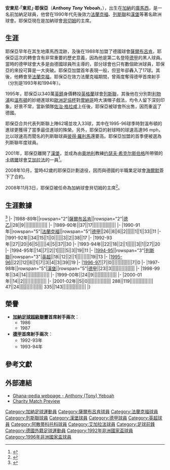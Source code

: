 {{noteTA
|G1=足球
|G2=FAcup
|G3=列斯聯
|T=zh-hans:托尼·耶博阿;zh-hk:東尼·耶保亞;zh-tw:托尼·耶博阿;
|1=zh-hans:耶博阿;zh-hk:耶保亞;zh-tw:耶博阿;
|2=zh-hans:托尼·耶博阿;zh-hk:東尼·耶保亞;zh-tw:托尼·耶博阿;
|3=zh-hans:汉堡体育;zh-hk:漢堡;zh-tw:漢堡體育;
|4=zh-hans:约瑟夫·希克尔斯伯格;zh-hk:約瑟夫·希根斯貝加;zh-tw:約瑟夫·希克斯伯格;
}}

{{Football player infobox
| playername = 東尼·耶保亞<br />Tony Yeboah
| image =
| fullname = Anthony Yeboah
| nickname = Yegoala
| height = {{height|m=1.84}}
| dateofbirth = {{birth date and age|1966|6|6}}
| cityofbirth = [[庫馬西|庫馬西]]
| countryofbirth = [[加納|加納]]
| position = [[前鋒_(足球)|前鋒]]
| currentclub    =
| youthyears =
| youthclubs =
| years1      = 1981–1983 | clubs1 = [[阿散蒂科托科足球俱樂部|阿散蒂科托科]]  |caps1 =  |goals1 = 
| years2      = 1983–1985 | clubs2 = [[庫馬西基石|庫馬西基石]]  |caps2 =  |goals2 = 
| years3      = 1986–1987 | clubs3 = {{Link-en|奧卡胡聯|Okwawu United}}                     |caps3 = 35 |goals3 = 35
| years4      = 1988–1990 | clubs4 = [[薩爾布呂肯足球俱樂部|薩爾布呂肯]]                 |caps4 = 65  |goals4 = 26<!--League only-->
| years5      = 1990–1995 | clubs5 = [[法蘭克福足球會|法蘭克福]]               |caps5 = 123 |goals5 = 68
| years6      = 1995–1997 | clubs6 = [[列斯聯足球會|列斯聯]]  |caps6 = 47  |goals6 = 24
| years7      = 1997–2001 | clubs7 = [[漢堡足球會|漢堡]]                      |caps7 = 100 |goals7 = 28
| years8      = 2001–2002 | clubs8 = [[艾加拉法體育會|艾加拉法]] |caps8 = 22  |goals8 = 5
| totalcaps = 411
| totalgoals = 194
| nationalyears1 = 1985–1997 | nationalteam1 = [[加納國家足球隊|加納]] | nationalcaps1 = 59 | nationalgoals1 = 29
}}

'''安東尼·「東尼」·耶保亞'''（'''Anthony ''Tony'' Yeboah'''，{{bd|1966年|6月6日|catIdx=Yeboah, Tony}}），出生在[[加納|加納]]的[[庫馬西|庫馬西]]，是一名前加納足球員，他曾在1990年代先後效力[[法蘭克福足球會|法蘭克福]]、[[列斯聯足球會|列斯聯]]和[[漢堡足球會|漢堡]]等著名歐洲球會。耶保亞現在是加納球會[[貝切姆|貝切姆]]的主席。

== 生涯 ==
耶保亞早年在其生地庫馬西混跡，及後在1988年加盟了德國球會[[薩爾布呂肯足球會|薩爾布呂肯]]。耶保亞這次的轉會含有非常重要的歷史意義，因為他是第二名登陸[[德國足球甲級聯賽|德甲]]的黑人球員。當時的德甲球會大多是由德國球員所主導的，部分球會也只有數個歐洲球員，耶保亞的來投可算是一大突破。耶保亞加盟首年表現一般，但翌年卻轟入了17球。其後，他轉會至[[法蘭克福足球會|法蘭克福]]，耶保亞在效力法蘭克福期間，曾兩度奪得德甲首席射手（分別是1993年和1994年）。

1995年，耶保亞以340萬[[英鎊|英鎊]]身價轉投[[英格蘭|英格蘭]]球會[[列斯聯足球會|列斯聯]]，其後他在分別對[[利物浦足球會|利物浦]]和[[溫布頓足球會|溫布頓]]的妙絕進球和[[歐洲足協杯|歐洲足協杯]]對[[摩納哥足球會|摩納哥]]時大演帽子戲法，均令人留下深刻印象。好景不常，當新領隊[[佐治·格拉咸|佐治·格拉咸]]上任後，耶保亞被球會所出售，因而重返了德國。

耶保亞合共代表列斯聯上陣62場並攻入33球，其中在1995-96球季時對溫布頓的進球更獲得了當季最佳進球的殊榮。另外，耶保亞的射球時的球速高達96 mph，比以球速高而聞名的列斯聯球員[[彼得·羅利馬|彼得·羅利馬]]還要高。耶保亞加盟的首季便被選為列斯聯年度球員。

2001年，耶保亞離開了[[漢堡足球會|漢堡]]，並成為由[[奧地利|奧地利]]教練[[约瑟夫·希克尔斯伯格|约瑟夫·希克尔斯伯格]]所帶領的[[卡塔爾|卡塔爾]]球會[[艾加拉法體育會|艾加拉法]]的一員<ref>{{cite news
|date=2001-12-11
|url=http://news.bbc.co.uk/sport2/hi/football/africa/1704438.stm
|title=Yeboah goes East
|publisher=BBC Sport
|accessdate=2007-08-29
|archive-date=2016-03-03
|archive-url=https://web.archive.org/web/20160303204426/http://news.bbc.co.uk/sport2/hi/football/africa/1704438.stm
|dead-url=no
}}</ref>。

2008年10月，當時42歲的耶保亞計劃退役，因而與德國的半職業足球會[[海爾默|海爾默]]簽下了合約。

2008年11月3日，耶保亞被任命為加納球會貝切姆的主席<ref>{{Cite web |url=http://www.newtimesonline.com/repair/content/view/18441/53/ |title=存档副本 |access-date=2009-02-21 |archive-date=2019-09-25 |archive-url=https://web.archive.org/web/20190925151553/http://www.newtimesonline.com/repair/content/view/18441/53/ |dead-url=no }}</ref>。

== 生涯數據 ==
<ref>{{Cite web |url=http://www.national-football-teams.com/v2/player.php?id=14504 |title=:: National Football Teams ::.. Player - Tony Yeboah<!-- Bot generated title --> |access-date=2009-02-21 |archive-date=2012-10-11 |archive-url=https://web.archive.org/web/20121011180204/http://www.national-football-teams.com/v2/player.php?id=14504 |dead-url=no }}</ref>
{{Football player statistics 1|YY}}
{{Football player statistics 2|GER|YY}}
|-
|1988-89年||rowspan="2"|[[薩爾布呂肯足球會|薩爾布呂肯]]||rowspan="2"|[[德國足球乙級聯賽|德乙]]||28||9||||||||||||||||
|-
|1989-90年||37||17||||||||||||||||
|-
|1990-91年||rowspan="5"|[[法蘭克福足球會|法蘭克福]]||rowspan="5"|[[德國足球甲級聯賽|德甲]]||26||8||6||2||||||1||1||33||11
|-
|1991-92年||34||15||1||0||||||3||2||38||17
|-
|1992-93年||27||20||6||5||||||4||5||37||30
|-
|1993-94年||22||18||2||1||||||3||1||27||20
|-
|1994-95年||14||7||2||1||||||5||3||19||11
{{Football player statistics 2|ENG|YY}}
|-
|[[1994年至1995年英格蘭超級聯賽|1994-95]]||rowspan="3"|[[列斯聯足球會|列斯聯]]||rowspan="3"|[[英格蘭足球超級聯賽|英超]]||18||12||2||1||||||||||19||13
|-
|[[1995年至1996年英格蘭超級聯賽|1995-96]]||22||12||6||1||7||3||4||3||39||19
|-
|[[1996年至1997年英格蘭超級聯賽|1996-97]]||7||0||||||||||||||7||0
{{Football player statistics 2|GER|YY}}
|-
|1997-98年||rowspan="5"|[[漢堡足球會|漢堡]]||rowspan="5"|[[德國足球甲級聯賽|德甲]]||23||3||||||||||||||||
|-
|1998-99年||34||14||||||||||||||||
|-
|1999-00年||24||9||||||||||||||||
|-
|2000-01年||14||2||||||||||||||||
|-
|2001-02年||5||0||||||||||||||||
{{Football player statistics 3|2|GER}}288||119||||||||||||||||
{{Football player statistics 4|ENG}}47||24||||||||||||||||
{{Football player statistics 5}}335||143||||||||||||||||
|}

== 榮譽 ==
* '''[[加納足球超級聯賽|加納足球超級聯賽]]首席射手兩次'''： 
** 1986
** 1987
* '''[[德國足球甲級聯賽|德甲]]首席射手兩次'''： 
** 1992-93年
** 1993-94年

== 參考文獻 ==
{{Reflist}}

== 外部連結 ==

* [https://web.archive.org/web/20120218153440/http://www.ghana-pedia.org/org/index.php?option=com_directory&listing=Yeboah,%20Anthony&page=viewListing&lid=247&Itemid=36 Ghana-pedia webpage - Anthony (Tony) Yeboah]
* [https://web.archive.org/web/20070926235329/http://myvideos.africast.tv/recentvideos/1/2977edbc-6ea8-49ed-b4b2-98a8012ceaf3.htm Charity Match Preview]

{{DEFAULTSORT:Yeboah, Tony}}

{{德甲最佳射手}}

[[Category:加納足球運動員|Category:加納足球運動員]]
[[Category:薩爾布呂肯球員|Category:薩爾布呂肯球員]]
[[Category:法蘭克福球員|Category:法蘭克福球員]]
[[Category:列斯聯球員|Category:列斯聯球員]]
[[Category:漢堡球員|Category:漢堡球員]]
[[Category:德甲球員|Category:德甲球員]]
[[Category:英超球員|Category:英超球員]]
[[Category:阿散蒂科托科球員|Category:阿散蒂科托科球員]]
[[Category:艾加拉法球員|Category:艾加拉法球員]]
[[Category:足球前鋒|Category:足球前鋒]]
[[Category:德國外籍足球運動員|Category:德國外籍足球運動員]]
[[Category:1992年非洲國家盃球員|Category:1992年非洲國家盃球員]]
[[Category:1996年非洲國家盃球員|Category:1996年非洲國家盃球員]]